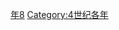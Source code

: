 {{Catnav|頁面分類|历史|歷史時代|年|4世纪各年}}

{{catmore}}
{{Commons category|358}}

[[Category:350年代|年8]]
[[Category:4世纪各年|Category:4世纪各年]]